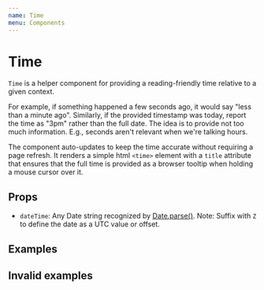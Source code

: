 ```yaml
---
name: Time
menu: Components
---
```



# Time

`Time` is a helper component for providing a reading-friendly time relative to a given context.

For example, if something happened a few seconds ago, it would say "less than a minute ago". Similarly, if the provided timestamp was today, report the time as "3pm" rather than the full date. The idea is to provide not too much information. E.g., seconds aren't relevant when we're talking hours.

The component auto-updates to keep the time accurate without requiring a page refresh. It renders a simple html `<time>` element with a `title` attribute that ensures that the full time is provided as a browser tooltip when holding a mouse cursor over it.

## Props

<Props of={Time} />

-   `dateTime`: Any Date string recognized by [Date.parse()](https://developer.mozilla.org/en-US/docs/Web/JavaScript/Reference/Global_Objects/Date/parse). Note: Suffix with `Z` to define the date as a UTC value or offset.

## Examples

<Playground>
	<Time dateTime="2019-08-29T11:59:45Z" systemTime="2019-08-29T12:00:00Z" />
</Playground>

<Playground>
	<Time dateTime="2019-08-29T11:57:00Z" systemTime="2019-08-29T12:00:00Z" />
</Playground>

<Playground>
	<Time dateTime="2019-08-29T11:30:00Z" systemTime="2019-08-29T12:00:00Z" />
</Playground>

<Playground>
	<Time dateTime="2019-08-28T11:30:00Z" systemTime="2019-08-29T12:00:00Z" />
</Playground>

<Playground>
	<Time dateTime="2019-08-24T13:30:00Z" systemTime="2019-08-29T12:00:00Z" />
</Playground>

<Playground>
	<Time dateTime="2019-01-24T13:30:00Z" systemTime="2019-08-29T12:00:00Z" />
</Playground>

<Playground>
	<Time dateTime="1981-05-12" />
</Playground>

## Invalid examples

<Playground>
	<Time dateTime="3017-13-32T25:61:00" />
</Playground>
